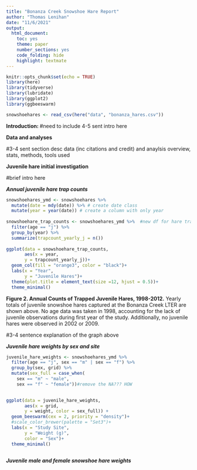 ```yaml
---
title: "Bonanza Creek Snowshoe Hare Report"
author: "Thomas Lenihan"
date: "11/6/2021"
output: 
  html_document: 
    toc: yes
    theme: paper
    number_sections: yes
    code_folding: hide
    highlight: textmate
---
```


```r
knitr::opts_chunk$set(echo = TRUE)
library(here)
library(tidyverse)
library(lubridate)
library(ggplot2)
library(ggbeeswarm)
```

```r

snowshoehares <- read_csv(here("data", "bonanza_hares.csv"))
```

**Introduction: **
#need to include 4-5 sent intro here

**Data and analyses**

#3-4 sent section desc data (inc citations and credit) and anaylsis overview, stats, methods, tools used

**Juvenile hare initial investigation**

#brief intro here

***Annual juvenile hare trap counts***
```r
snowshoehares_ymd <- snowshoehares %>% 
  mutate(date = mdy(date)) %>% # create date class
  mutate(year = year(date)) # create a column with only year
  
snowshoehare_trap_counts <- snowshoehares_ymd %>%  #new df for hare trap counts
  filter(age == "j") %>% 
  group_by(year) %>% 
  summarize(trapcount_yearly_j = n())
  
ggplot(data = snowshoehare_trap_counts,
       aes(x = year,
       y = trapcount_yearly_j))+
  geom_col(fill = "orange3", color = "black")+
  labs(x = "Year",
       y = "Juvenile Hares")+
  theme(plot.title = element_text(size =12, hjust = 0.5))+
  theme_minimal()

```
**Figure 2. Annual Counts of Trapped Juvenile Hares, 1998-2012.** Yearly totals of juvenile snowshoe hares captured at the Bonanza Creek LTER are shown above. No age data was taken in 1998, accounting for the lack of juvenile observations during first year of the study. Additionally, no juvenile hares were observed in 2002 or 2009. 

#3-4 sentence explanation of the graph above

***Juvenile hare weights by sex and site***

```r
juvenile_hare_weights <- snowshoehares_ymd %>% 
  filter(age == "j", sex == "m" | sex == "f") %>% 
  group_by(sex, grid) %>%
  mutate(sex_full = case_when(
    sex == "m" ~ "male",
    sex == "f" ~ "female"))#remove the NA??? HOW
  

ggplot(data = juvenile_hare_weights,
       aes(x = grid,
       y = weight, color = sex_full)) +
  geom_beeswarm(cex = 2, priority = "density")+
  #scale_color_brewer(palette = "Set3")+
  labs(x = "Study Site",
       y = "Weight (g)", 
       color = "Sex")+
  theme_minimal()
  
```

***Juvenile male and female snowshoe hare weights***

